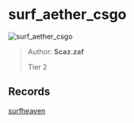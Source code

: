 
# surf_aether_csgo

![surf_aether_csgo](https://raw.githubusercontent.com/Sayt123/SurfMapPics/Maps-and-bonuses/csgo/surf_aether_csgo.jpg)

> Author: **Scaz.zaf**
>
> Tier 2

## Records

[surfheaven](https://surfheaven.eu/map/surf_aether_csgo)
